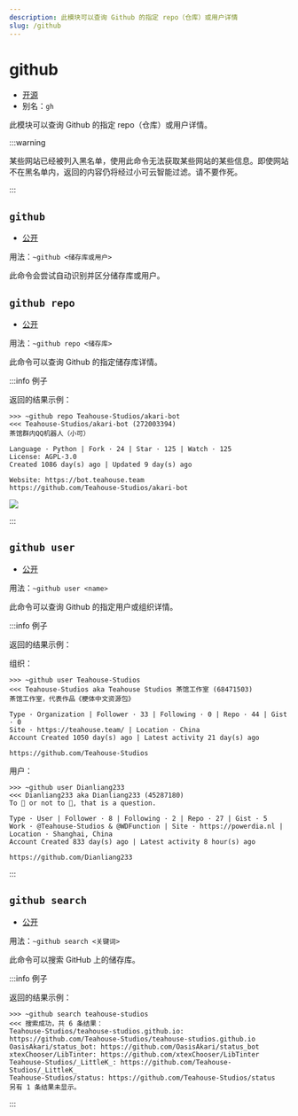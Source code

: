 ```yaml
---
description: 此模块可以查询 Github 的指定 repo（仓库）或用户详情
slug: /github
---
```


# github

-   [开源](help/faq#为什么有些模块没有开源)
-   别名：`gh`

此模块可以查询 Github 的指定 repo（仓库）或用户详情。

:::warning

某些网站已经被列入黑名单，使用此命令无法获取某些网站的某些信息。即使网站不在黑名单内，返回的内容仍将经过小可云智能过滤。请不要作死。

:::

## `github`

-   [公开](permissions)

用法：`~github <储存库或用户>`

此命令会尝试自动识别并区分储存库或用户。

## `github repo`

-   [公开](permissions)

用法：`~github repo <储存库>`

此命令可以查询 Github 的指定储存库详情。

:::info 例子

返回的结果示例：

```
>>> ~github repo Teahouse-Studios/akari-bot
<<< Teahouse-Studios/akari-bot (272003394)
茶馆群内QQ机器人（小可）

Language · Python | Fork · 24 | Star · 125 | Watch · 125
License: AGPL-3.0
Created 1086 day(s) ago | Updated 9 day(s) ago

Website: https://bot.teahouse.team
https://github.com/Teahouse-Studios/akari-bot
```

![](https://s1.ax1x.com/2023/09/08/pPyIk01.png)

:::

## `github user`

-   [公开](permissions)

用法：`~github user <name>`

此命令可以查询 Github 的指定用户或组织详情。

:::info 例子

返回的结果示例：

组织：

```
>>> ~github user Teahouse-Studios
<<< Teahouse-Studios aka Teahouse Studios 茶馆工作室 (68471503)
茶馆工作室，代表作品《梗体中文资源包》

Type · Organization | Follower · 33 | Following · 0 | Repo · 44 | Gist · 0
Site · https://teahouse.team/ | Location · China
Account Created 1050 day(s) ago | Latest activity 21 day(s) ago

https://github.com/Teahouse-Studios
```

用户：

```
>>> ~github user Dianliang233
<<< Dianliang233 aka Dianliang233 (45287180)
To 🐝 or not to 🐝, that is a question.

Type · User | Follower · 8 | Following · 2 | Repo · 27 | Gist · 5
Work · @Teahouse-Studios & @WDFunction | Site · https://powerdia.nl | Location · Shanghai, China
Account Created 833 day(s) ago | Latest activity 8 hour(s) ago

https://github.com/Dianliang233
```

:::

## `github search`

-   [公开](permissions)

用法：`~github search <关键词>`

此命令可以搜索 GitHub 上的储存库。

:::info 例子

返回的结果示例：

```
>>> ~github search teahouse-studios
<<< 搜索成功，共 6 条结果：
Teahouse-Studios/teahouse-studios.github.io: https://github.com/Teahouse-Studios/teahouse-studios.github.io
OasisAkari/status_bot: https://github.com/OasisAkari/status_bot
xtexChooser/LibTinter: https://github.com/xtexChooser/LibTinter
Teahouse-Studios/_LittleK_: https://github.com/Teahouse-Studios/_LittleK_
Teahouse-Studios/status: https://github.com/Teahouse-Studios/status
另有 1 条结果未显示。
```

:::
